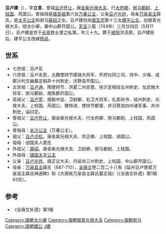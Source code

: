 '''豆卢建'''（{{bd|706年||744年|5月11日|}}），字'''立言'''，曾祖[[豆卢怀让|豆卢怀让]]，唐[[金紫光禄大夫|金紫光禄大夫]]、行[[太府卿|太府卿]]、[[驸马都尉|驸马都尉]]、[[上柱国|上柱国]]、芮国公。曾祖母是[[唐高祖|唐高祖]]第六女[[万春公主_(唐高祖)|万春公主]]，父亲[[豆卢光祚|豆卢光祚]]，母亲[[万泉县主|万泉县主]]薛氏，是[[太平公主|太平公主]]和驸马[[薛绍|薛绍]]之女。豆卢建则尚[[唐玄宗|唐玄宗]]第十三女[[卫国公主_(唐玄宗)|建平公主]]，加银青光禄大夫，授太仆卿，袭中山郡开国公。[[天宝_(唐朝)|天宝]]三载（744年）三月廿四日（5月11日），豆卢建逝世于[[长安|长安]]胜业里之私第，年三十九。葬于[[咸阳|咸阳]]洪渎原。豆卢建死后，建平公主改嫁[[杨说|杨说]]。

==世系==
* 七世祖：豆卢苌
* 六世祖：豆卢永恩，北魏使持节骠骑大将军、开府仪同三司、侍中、少保、成鄯沙利文幽冀定相并十州刺史，沃野县开国公。
* 五世祖：[[豆卢通|豆卢通]]，隋使持节、洪夏二州总管、徐沂定相恒五州刺史、左武候大将军、驸马都尉、南陈郡开国公。
* 高祖父：[[豆卢宽|豆卢宽]]，唐殿中监、卫尉卿、右卫大将军、礼部尚书、岐州刺史、光禄大夫、上柱国、芮国公，赠特进、使持节都督、并汾箕岚四州诸军事、并州刺史，谥曰定。
* 曾祖父：[[豆卢怀让|豆卢怀让]]，唐金紫光禄大夫、行太府卿、驸马都尉、上柱国、芮国公。
* 曾祖母：[[万春公主_(唐高祖)|长沙公主]]（万春公主）。
* 祖父：[[豆卢贞松|豆卢贞松]]，唐金紫光禄大夫、宗正卿、上柱国、邠国公。
* 祖母：邠国夫人窦氏
* 外祖父：[[薛绍|薛绍]]，唐金紫光禄大夫、卫尉卿、驸马都尉、上柱国。
* 外祖母：[[太平公主|镇国太平公主]]
* 父亲：[[豆卢光祚|豆卢光祚]]，唐正议大夫、丹延坊三州刺史、上柱国、中山郡开国公。
* 母亲：[[万泉县主|万泉县主]]薛氏（687-710），[[全唐文|全唐文]]卷二百二十八有《延州豆卢使君万泉县主薛氏神道碑》和《大唐故万泉县主薛氏墓志铭》（《全唐文补遗》第1辑93页）。

==参考==
* 《全唐文补遗》第1辑

{{DEFAULTSORT:D}}
[[Category:唐朝太仆卿|Category:唐朝太仆卿]]
[[Category:唐朝银青光禄大夫|Category:唐朝银青光禄大夫]]
[[Category:唐朝驸马|Category:唐朝驸马]]
[[Category:唐朝國公|Category:唐朝國公]]
[[Category:豆卢姓|J建]]